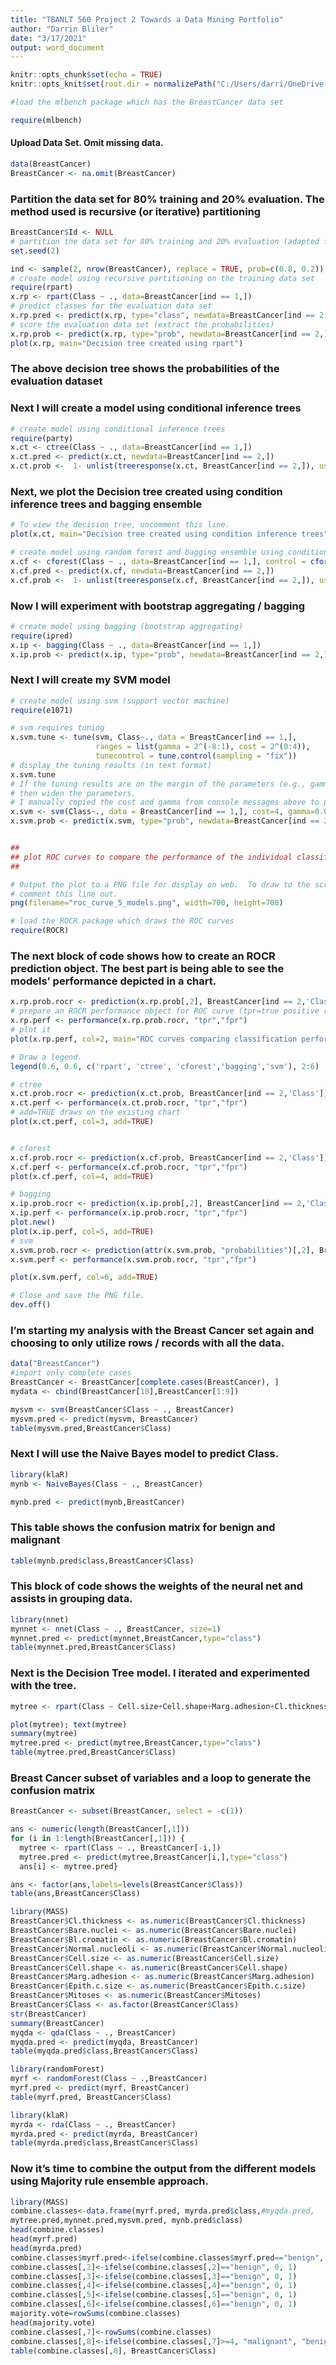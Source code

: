 ```yaml
---
title: "TBANLT 560 Project 2 Towards a Data Mining Portfolio"
author: "Darrin Bliler"
date: "3/17/2021"
output: word_document
---
```


```r
knitr::opts_chunk$set(echo = TRUE)
knitr::opts_knit$set(root.dir = normalizePath("C:/Users/darri/OneDrive - UW/UWT MSBA/TBANLT 560"))
```

```r
#load the mlbench package which has the BreastCancer data set

require(mlbench)
```
#### Upload Data Set. Omit missing data.
```r
data(BreastCancer)
BreastCancer <- na.omit(BreastCancer) 
```


### Partition the data set for 80% training and 20% evaluation. The method used is recursive (or iterative) partitioning
```r
BreastCancer$Id <- NULL 
# partition the data set for 80% training and 20% evaluation (adapted from ?randomForest)
set.seed(2)

ind <- sample(2, nrow(BreastCancer), replace = TRUE, prob=c(0.8, 0.2))
# create model using recursive partitioning on the training data set
require(rpart)
x.rp <- rpart(Class ~ ., data=BreastCancer[ind == 1,])
# predict classes for the evaluation data set
x.rp.pred <- predict(x.rp, type="class", newdata=BreastCancer[ind == 2,])
# score the evaluation data set (extract the probabilities)
x.rp.prob <- predict(x.rp, type="prob", newdata=BreastCancer[ind == 2,])
plot(x.rp, main="Decision tree created using rpart")
```

### The above decision tree shows the probabilities of the evaluation dataset

### Next I will create a model using conditional inference trees

```r
# create model using conditional inference trees
require(party)
x.ct <- ctree(Class ~ ., data=BreastCancer[ind == 1,])
x.ct.pred <- predict(x.ct, newdata=BreastCancer[ind == 2,])
x.ct.prob <-  1- unlist(treeresponse(x.ct, BreastCancer[ind == 2,]), use.names=F)[seq(1,nrow(BreastCancer[ind == 2,])*2,2)]
```

### Next, we plot the Decision tree created using condition inference trees and bagging ensemble
```r
# To view the decision tree, uncomment this line.
plot(x.ct, main="Decision tree created using condition inference trees")

# create model using random forest and bagging ensemble using conditional inference trees
x.cf <- cforest(Class ~ ., data=BreastCancer[ind == 1,], control = cforest_unbiased(mtry = ncol(BreastCancer)-2))
x.cf.pred <- predict(x.cf, newdata=BreastCancer[ind == 2,])
x.cf.prob <-  1- unlist(treeresponse(x.cf, BreastCancer[ind == 2,]), use.names=F)[seq(1,nrow(BreastCancer[ind == 2,])*2,2)]

```

### Now I will experiment with bootstrap aggregating / bagging
```r
# create model using bagging (bootstrap aggregating)
require(ipred)
x.ip <- bagging(Class ~ ., data=BreastCancer[ind == 1,])
x.ip.prob <- predict(x.ip, type="prob", newdata=BreastCancer[ind == 2,])
```


### Next I will create my SVM model
```r
# create model using svm (support vector machine)
require(e1071)

# svm requires tuning
x.svm.tune <- tune(svm, Class~., data = BreastCancer[ind == 1,],
                   ranges = list(gamma = 2^(-8:1), cost = 2^(0:4)),
                   tunecontrol = tune.control(sampling = "fix"))
# display the tuning results (in text format)
x.svm.tune
# If the tuning results are on the margin of the parameters (e.g., gamma = 2^-8), 
# then widen the parameters.
# I manually copied the cost and gamma from console messages above to parameters below.
x.svm <- svm(Class~., data = BreastCancer[ind == 1,], cost=4, gamma=0.0625, probability = TRUE)
x.svm.prob <- predict(x.svm, type="prob", newdata=BreastCancer[ind == 2,], probability = TRUE)


##
## plot ROC curves to compare the performance of the individual classifiers
##

# Output the plot to a PNG file for display on web.  To draw to the screen, 
# comment this line out.
png(filename="roc_curve_5_models.png", width=700, height=700)

# load the ROCR package which draws the ROC curves
require(ROCR)
```

### The next block of code shows how to create an ROCR prediction object. The best part is being able to see the models' performance depicted in a chart. 
```r
x.rp.prob.rocr <- prediction(x.rp.prob[,2], BreastCancer[ind == 2,'Class'])
# prepare an ROCR performance object for ROC curve (tpr=true positive rate, fpr=false positive rate)
x.rp.perf <- performance(x.rp.prob.rocr, "tpr","fpr")
# plot it
plot(x.rp.perf, col=2, main="ROC curves comparing classification performance of five machine learning models")

# Draw a legend.
legend(0.6, 0.6, c('rpart', 'ctree', 'cforest','bagging','svm'), 2:6)

# ctree
x.ct.prob.rocr <- prediction(x.ct.prob, BreastCancer[ind == 2,'Class'])
x.ct.perf <- performance(x.ct.prob.rocr, "tpr","fpr")
# add=TRUE draws on the existing chart 
plot(x.ct.perf, col=3, add=TRUE)


# cforest
x.cf.prob.rocr <- prediction(x.cf.prob, BreastCancer[ind == 2,'Class'])
x.cf.perf <- performance(x.cf.prob.rocr, "tpr","fpr")
plot(x.cf.perf, col=4, add=TRUE)

# bagging
x.ip.prob.rocr <- prediction(x.ip.prob[,2], BreastCancer[ind == 2,'Class'])
x.ip.perf <- performance(x.ip.prob.rocr, "tpr","fpr")
plot.new()
plot(x.ip.perf, col=5, add=TRUE)
# svm
x.svm.prob.rocr <- prediction(attr(x.svm.prob, "probabilities")[,2], BreastCancer[ind == 2,'Class'])
x.svm.perf <- performance(x.svm.prob.rocr, "tpr","fpr")

plot(x.svm.perf, col=6, add=TRUE)

# Close and save the PNG file.
dev.off()

```
### I'm starting my analysis with the Breast Cancer set again and choosing to only utilize rows / records with all the data.
```r
data("BreastCancer")
#import only complete cases
BreastCancer <- BreastCancer[complete.cases(BreastCancer), ]
mydata <- cbind(BreastCancer[10],BreastCancer[1:9])

mysvm <- svm(BreastCancer$Class ~ ., BreastCancer)
mysvm.pred <- predict(mysvm, BreastCancer)
table(mysvm.pred,BreastCancer$Class)
```
### Next I will use the Naive Bayes model to predict Class.

```r
library(klaR)
mynb <- NaiveBayes(Class ~ ., BreastCancer)

mynb.pred <- predict(mynb,BreastCancer)
```
### This table shows the confusion matrix for benign and malignant

```r
table(mynb.pred$class,BreastCancer$Class)
```
### This block of code shows the weights of the neural net and assists in grouping data.

```r
library(nnet)
mynnet <- nnet(Class ~ ., BreastCancer, size=1)
mynnet.pred <- predict(mynnet,BreastCancer,type="class")
table(mynnet.pred,BreastCancer$Class)
```

### Next is the Decision Tree model. I iterated and experimented with the tree.

```r
mytree <- rpart(Class ~ Cell.size+Cell.shape+Marg.adhesion+Cl.thickness+Mitoses+Bl.cromatin+Mitoses,BreastCancer)
```


```r
plot(mytree); text(mytree)
summary(mytree)
mytree.pred <- predict(mytree,BreastCancer,type="class")
table(mytree.pred,BreastCancer$Class)
```

### Breast Cancer subset of variables and a loop to generate the confusion matrix
```r
BreastCancer <- subset(BreastCancer, select = -c(1))

ans <- numeric(length(BreastCancer[,1]))
for (i in 1:length(BreastCancer[,1])) {
  mytree <- rpart(Class ~ ., BreastCancer[-i,])
  mytree.pred <- predict(mytree,BreastCancer[i,],type="class")
  ans[i] <- mytree.pred}

ans <- factor(ans,labels=levels(BreastCancer$Class))
table(ans,BreastCancer$Class)
```

```r
library(MASS)
BreastCancer$Cl.thickness <- as.numeric(BreastCancer$Cl.thickness)
BreastCancer$Bare.nuclei <- as.numeric(BreastCancer$Bare.nuclei)
BreastCancer$Bl.cromatin <- as.numeric(BreastCancer$Bl.cromatin)
BreastCancer$Normal.nucleoli <- as.numeric(BreastCancer$Normal.nucleoli)
BreastCancer$Cell.size <- as.numeric(BreastCancer$Cell.size)
BreastCancer$Cell.shape <- as.numeric(BreastCancer$Cell.shape)
BreastCancer$Marg.adhesion <- as.numeric(BreastCancer$Marg.adhesion)
BreastCancer$Epith.c.size <- as.numeric(BreastCancer$Epith.c.size)
BreastCancer$Mitoses <- as.numeric(BreastCancer$Mitoses)
BreastCancer$Class <- as.factor(BreastCancer$Class)
str(BreastCancer)
summary(BreastCancer)
myqda <- qda(Class ~ ., BreastCancer)
myqda.pred <- predict(myqda, BreastCancer)
table(myqda.pred$class,BreastCancer$Class)
```


```r
library(randomForest)
myrf <- randomForest(Class ~ .,BreastCancer)
myrf.pred <- predict(myrf, BreastCancer)
table(myrf.pred, BreastCancer$Class)
```

```r
library(klaR)
myrda <- rda(Class ~ ., BreastCancer)
myrda.pred <- predict(myrda, BreastCancer)
table(myrda.pred$class,BreastCancer$Class)
```


### Now it's time to combine the output from the different models using Majority rule ensemble approach.

```r
library(MASS)
combine.classes<-data.frame(myrf.pred, myrda.pred$class,#myqda.pred,
mytree.pred,mynnet.pred,mysvm.pred, mynb.pred$class)
head(combine.classes)
head(myrf.pred)
head(myrda.pred)
combine.classes$myrf.pred<-ifelse(combine.classes$myrf.pred=="benign", 0, 1)
combine.classes[,2]<-ifelse(combine.classes[,2]=="benign", 0, 1)
combine.classes[,3]<-ifelse(combine.classes[,3]=="benign", 0, 1)
combine.classes[,4]<-ifelse(combine.classes[,4]=="benign", 0, 1)
combine.classes[,5]<-ifelse(combine.classes[,5]=="benign", 0, 1)
combine.classes[,6]<-ifelse(combine.classes[,6]=="benign", 0, 1)
majority.vote=rowSums(combine.classes)
head(majority.vote)
combine.classes[,7]<-rowSums(combine.classes)
combine.classes[,8]<-ifelse(combine.classes[,7]>=4, "malignant", "benign")
table(combine.classes[,8], BreastCancer$Class)
```



